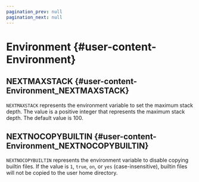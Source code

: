 ```yaml
---
pagination_prev: null
pagination_next: null
---
```

# Environment {#user-content-Environment}
## NEXTMAXSTACK {#user-content-Environment_NEXTMAXSTACK}

`NEXTMAXSTACK` represents the environment variable to set the maximum stack depth. The value is a positive integer that represents the maximum stack depth. The default value is 100.

## NEXTNOCOPYBUILTIN {#user-content-Environment_NEXTNOCOPYBUILTIN}

`NEXTNOCOPYBUILTIN` represents the environment variable to disable copying builtin files. If the value is `1`, `true`, `on`, or `yes` (case-insensitive), builtin files will not be copied to the user home directory.

